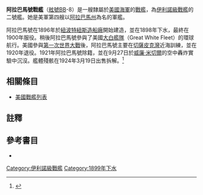 {{主條目消歧義|注意：'''阿拉巴馬號戰艦'''也可指'''[[阿拉巴馬號戰艦_(BB-60)|阿拉巴馬號戰艦 (BB-60)]]。}}
{{noteTA
|G1=Military
|G2=Shipname
|G3=Aero
|G4=地名
}}
{{軍艦模板
|名稱= 阿拉巴馬 [[File:Flag_of_the_United_States.svg|30px]]<br />USS Alabama BB-8
|圖片= [[File:USS_Alabama_(BB-8)_1912.jpg|280px]]
|照片說明=阿拉巴馬號，攝於1912年。
|艦種= [[戰艦|戰艦]]
|艦級= [[伊利諾級戰艦|伊利諾級]]
|製造= [[紐波特紐斯造船廠|紐波特紐斯造船廠]]
|動工= 1896年12月1日
|下水= 1898年5月18日
|服役= 1900年10月16日
|退役= 1920年5月7日
|結局= 1921年9月27日在[[威廉·米切爾|威廉·米切爾]]的空中轟炸實驗中擊沉<br />1924年3月19日殘骸出售拆解
|除籍= 1921年9月15日
|標準= 設計：11,565噸
|滿載= 
|長度= 整體：375呎4吋<br />水線：368呎
|闊度= 水線：72呎3吋 
|吃水= 23.5呎
|極速= 16節<br />試航：17.45節
|鍋爐= 8座
|出力= 設計：10,000軸馬力<br />試航：12,757軸馬力
|續航= 4,190海哩/10節
|乘員= 40名軍官<br />496名水兵
|裝甲= 艦側：16.5至9.5吋<br />炮塔：5.5吋<br />裝甲甲板：2.75吋<br/>艦炮：14至3吋<br />炮座：15吋至10吋 <br />指揮塔：10吋<br />隔艙：12吋
|裝備= 主炮：4門13吋/35單裝火炮<br />副炮：14門6吋/40火炮<br />16門單裝6磅炮<br />7門1磅炮<br />4挺0.30吋機槍<br />4座魚雷發射管
|其它=模版參考來源：<ref>{{Harvnb|Friedman|1985|p=428}}伊利諾級配置，數據僅以設計及建造時為準。</ref>}}

'''阿拉巴馬號戰艦'''（[[美國海軍艦體編號|舷號]]BB-8）是一艘隸屬於[[美國海軍|美國海軍]]的[[戰艦|戰艦]]，為[[伊利諾級戰艦|伊利諾級戰艦]]的二號艦。她是美軍第四艘以[[阿拉巴馬州|阿拉巴馬州]]為名的軍艦。

阿拉巴馬號在1896年於[[紐波特紐斯造船廠|紐波特紐斯造船廠]]開始建造，並在1898年下水，最終在1900年服役。稍後阿拉巴馬號參與了美國[[大白艦隊|大白艦隊]]（Great White Fleet）的環球航行。美國參與[[第一次世界大戰|第一次世界大戰]]後，阿拉巴馬號主要在[[切薩皮克灣|切薩皮克灣]]近海訓練，並在1920年退役。1921年阿拉巴馬號除籍，並在9月27日於[[威廉·米切爾|威廉·米切爾]]的空中轟炸實驗中沉沒。艦體殘骸在1924年3月19日出售拆解。<ref>{{Cite web |url=http://www.hazegray.org/danfs/battlesh/bb8.htm |title=美國海軍軍艦字典（DANFS）簡介 |accessdate=2011-08-16 |archive-date=2011-09-18 |archive-url=https://web.archive.org/web/20110918001616/http://www.hazegray.org/danfs/battlesh/bb8.htm |dead-url=no }}</ref>

== 相關條目 ==
* [[美國戰艦列表|美國戰艦列表]]

== 註釋 ==
{{reflist}}

== 參考書目 ==
{{Commonscat|USS Alabama (BB-8)}}
{{海军主题}}

* {{Citation
|last = Friedman
|first = Norman
|year = 1985
|title = U.S. Battleships: An Illustrated Design History
|language = en
|publication-place = Annapolis, Maryland
|publisher = Naval Institute Press
|isbn = 0-87021-715-1}}

{{DEFAULTSORT:Alabama}}
{{伊利諾級戰艦}}
{{美國戰艦}}

[[Category:伊利諾級戰艦|Category:伊利諾級戰艦]]
[[Category:1899年下水|Category:1899年下水]]